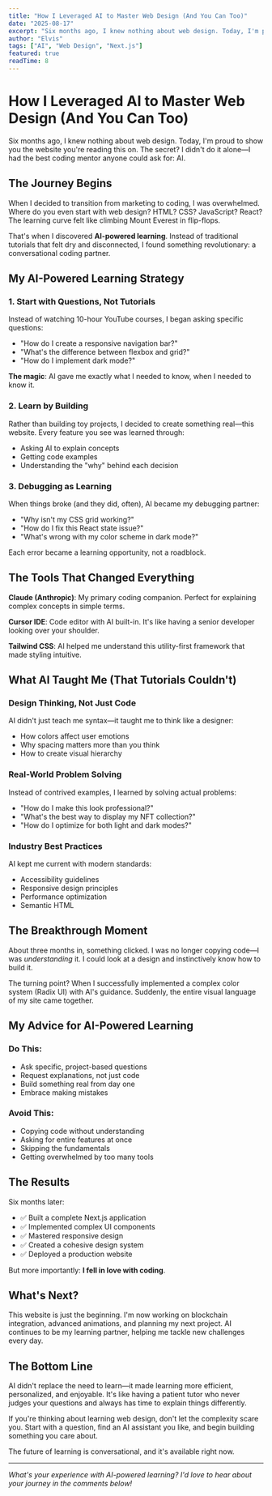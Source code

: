 ```yaml
---
title: "How I Leveraged AI to Master Web Design (And You Can Too)"
date: "2025-08-17"
excerpt: "Six months ago, I knew nothing about web design. Today, I'm proud to show you the website you're reading this on. The secret? I didn't do it alone—I had the best coding mentor anyone could ask for: AI."
author: "Elvis"
tags: ["AI", "Web Design", "Next.js"]
featured: true
readTime: 8
---
```


# How I Leveraged AI to Master Web Design (And You Can Too)

Six months ago, I knew nothing about web design. Today, I'm proud to show you the website you're reading this on. The secret? I didn't do it alone—I had the best coding mentor anyone could ask for: AI.

## The Journey Begins

When I decided to transition from marketing to coding, I was overwhelmed. Where do you even start with web design? HTML? CSS? JavaScript? React? The learning curve felt like climbing Mount Everest in flip-flops.

That's when I discovered **AI-powered learning**. Instead of traditional tutorials that felt dry and disconnected, I found something revolutionary: a conversational coding partner.

## My AI-Powered Learning Strategy

### 1. **Start with Questions, Not Tutorials**

Instead of watching 10-hour YouTube courses, I began asking specific questions:
- "How do I create a responsive navigation bar?"
- "What's the difference between flexbox and grid?"
- "How do I implement dark mode?"

**The magic**: AI gave me exactly what I needed to know, when I needed to know it.

### 2. **Learn by Building**

Rather than building toy projects, I decided to create something real—this website. Every feature you see was learned through:
- Asking AI to explain concepts
- Getting code examples
- Understanding the "why" behind each decision

### 3. **Debugging as Learning**

When things broke (and they did, often), AI became my debugging partner:
- "Why isn't my CSS grid working?"
- "How do I fix this React state issue?"
- "What's wrong with my color scheme in dark mode?"

Each error became a learning opportunity, not a roadblock.

## The Tools That Changed Everything

**Claude (Anthropic)**: My primary coding companion. Perfect for explaining complex concepts in simple terms.

**Cursor IDE**: Code editor with AI built-in. It's like having a senior developer looking over your shoulder.

**Tailwind CSS**: AI helped me understand this utility-first framework that made styling intuitive.

## What AI Taught Me (That Tutorials Couldn't)

### **Design Thinking, Not Just Code**
AI didn't just teach me syntax—it taught me to think like a designer:
- How colors affect user emotions
- Why spacing matters more than you think
- How to create visual hierarchy

### **Real-World Problem Solving**
Instead of contrived examples, I learned by solving actual problems:
- "How do I make this look professional?"
- "What's the best way to display my NFT collection?"
- "How do I optimize for both light and dark modes?"

### **Industry Best Practices**
AI kept me current with modern standards:
- Accessibility guidelines
- Responsive design principles
- Performance optimization
- Semantic HTML

## The Breakthrough Moment

About three months in, something clicked. I was no longer copying code—I was *understanding* it. I could look at a design and instinctively know how to build it.

The turning point? When I successfully implemented a complex color system (Radix UI) with AI's guidance. Suddenly, the entire visual language of my site came together.

## My Advice for AI-Powered Learning

### **Do This:**
- Ask specific, project-based questions
- Request explanations, not just code
- Build something real from day one
- Embrace making mistakes

### **Avoid This:**
- Copying code without understanding
- Asking for entire features at once
- Skipping the fundamentals
- Getting overwhelmed by too many tools

## The Results

Six months later:
- ✅ Built a complete Next.js application
- ✅ Implemented complex UI components
- ✅ Mastered responsive design
- ✅ Created a cohesive design system
- ✅ Deployed a production website

But more importantly: **I fell in love with coding**.

## What's Next?

This website is just the beginning. I'm now working on blockchain integration, advanced animations, and planning my next project. AI continues to be my learning partner, helping me tackle new challenges every day.

## The Bottom Line

AI didn't replace the need to learn—it made learning more efficient, personalized, and enjoyable. It's like having a patient tutor who never judges your questions and always has time to explain things differently.

If you're thinking about learning web design, don't let the complexity scare you. Start with a question, find an AI assistant you like, and begin building something you care about.

The future of learning is conversational, and it's available right now.

---

*What's your experience with AI-powered learning? I'd love to hear about your journey in the comments below!*